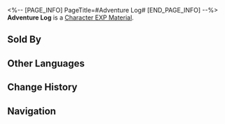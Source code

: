 <%-- [PAGE_INFO]
PageTitle=#Adventure Log#
[END_PAGE_INFO] --%>
{{Item Infobox
|id          = 212
|image       = Item Adventure Log.png{{subst:void|<!--$UPLOAD:<<SpriteOutput/ItemFigures/212.png>-<Item Adventure Log.png>-<Item Icons>>-->}}
|type        = Character EXP Material
|invCategory = Upgrade Materials
|rarity      = 3
|effect      = 
|description = Experience material for characters. Provides 5000 Character EXP.
|source1     = [[Calyx (Outlying Snow Plains)]]
|source2     = [[Calyx: Cloudford]]
|source3     = [[Calyx: Dream's Edge]]
|source4     = [[Daily Training]]
|source5     = [[Embers Exchange]]
}}
{{Description|A neatly organized collection of educational adventure notes containing countless illustrations and texts entailing adventures from beginning to end, as well as valuable information and survival-related techniques.<br /><br />''"Why not just digitize it and save it on a photolith disk? That'd be much more convenient."''<br />''"Advanced technology is far more fragile than you'd think when faced with stellar storms and neuron flow eruptions. Besides, I'm sure the author of this book wanted people to read it in the simplest of ways."''}}
'''Adventure Log''' is a [[Character EXP Material]].

==Sold By==
{{Shop Availability}}

==Other Languages==
{{Other Languages
|en   = Adventure Log
|zhs  = 冒险记录
|zht  = 冒險紀錄
|ja   = 冒険記録
|ko   = 모험 기록
|es   = Registro de aventuras
|fr   = Journal d'aventure
|ru   = Журнал приключений
|th   = บันทึกการผจญภัย
|vi   = Nhật Ký Thám Hiểm
|de   = Abenteuer-Log
|id   = Adventure Log
|pt   = Registro de Aventura
}}

==Change History==
{{Change History|1.0}}

==Navigation==
{{Upgrade Material Navbox}}
